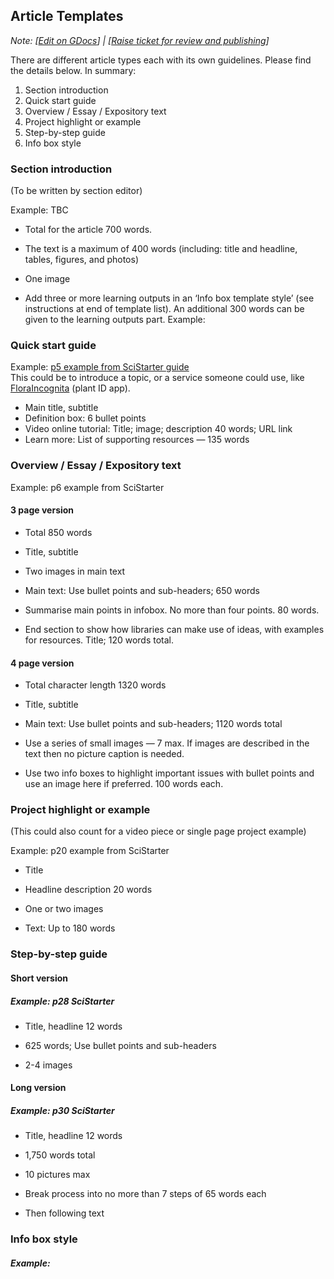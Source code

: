 ## Article Templates

*Note: \[[Edit on GDocs](https://drive.google.com/drive/folders/https://docs.google.com/document/d/14JrwvQPy6xT78ScZC1i9Nd6CYJktBPaGroCvPkq9rPE/edit?tab=t.0#heading=h.kjvid9wwyz9v)\] | \[[Raise ticket for review and publishing](https://github.com/cs4rl/style-editorial-publishing-manual/issues)\]*

There are different article types each with its own guidelines. Please find the details below. In summary:

1. Section introduction  
2. Quick start guide  
3. Overview / Essay / Expository text  
4. Project highlight or example  
5. Step-by-step guide  
6. Info box style

### Section introduction

(To be written by section editor)

Example: TBC

* Total for the article 700 words.

* The text is a maximum of 400 words (including: title and headline, tables, figures, and photos)

* One image

* Add three or more learning outputs in an ‘Info box template style’ (see instructions at end of template list). An additional 300 words can be given to the learning outputs part. Example: 

### Quick start guide

Example: [p5 example from SciStarter guide](http://media.scistarter.org/curated/The+Library+and+Community+Guide+to+Citizen+Science.pdf)  
This could be to introduce a topic, or a service someone could use, like [FloraIncognita](https://floraincognita.com/) (plant ID app).

* Main title, subtitle  
* Definition box: 6 bullet points  
* Video online tutorial: Title; image; description 40 words; URL link  
* Learn more: List of supporting resources — 135 words

### Overview / Essay / Expository text

Example: p6 example from SciStarter 

#### 3 page version 

* Total 850 words

* Title, subtitle

* Two images in main text

* Main text: Use bullet points and sub-headers; 650 words

* Summarise main points in infobox. No more than four points. 80 words. 

* End section to show how libraries can make use of ideas, with examples for resources. Title; 120 words total.

#### 4 page version

* Total character length 1320 words

* Title, subtitle

* Main text: Use bullet points and sub-headers; 1120 words total

* Use a series of small images — 7 max. If images are described in the text then no picture caption is needed.

* Use two info boxes to highlight important issues with bullet points and use an image here if preferred. 100 words each.

### Project highlight or example

(This could also count for a video piece or single page project example)

Example: p20 example from SciStarter

* Title

* Headline description 20 words

* One or two images

* Text: Up to 180 words

### Step-by-step guide

#### Short version

##### Example: p28 SciStarter

* Title, headline 12 words

* 625 words; Use bullet points and sub-headers

* 2-4 images

#### Long version

##### Example: p30 SciStarter

* Title, headline 12 words

* 1,750 words total

* 10 pictures max

* Break process into no more than 7 steps of 65 words each

* Then following text

### Info box style

##### Example: 

